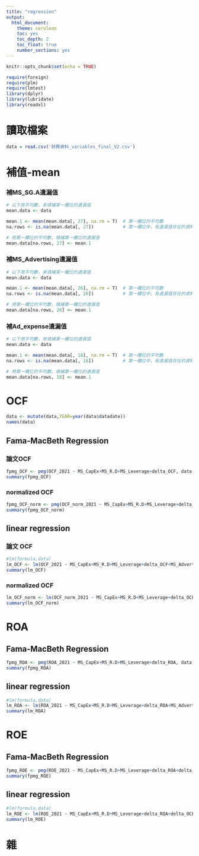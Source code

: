 ```yaml
---
title: "regression"
output: 
  html_document:
    theme: cerulean
    toc: yes
    toc_depth: 2
    toc_float: true
    number_sections: yes
---
```


```r
knitr::opts_chunk$set(echo = TRUE)
```

```r
require(foreign) 
require(plm) 
require(lmtest)
library(dplyr)
library(lubridate)
library(readxl)  
```

# 讀取檔案
```r
data = read.csv('財務資料_variables_final_V2.csv')
```


# 補值-mean
### 補MS_SG.A遺漏值
```r
# 以下用平均數，來填補某一欄位的遺漏值
mean.data <- data

mean.1 <- mean(mean.data[, 27], na.rm = T)  # 第一欄位的平均數
na.rows <- is.na(mean.data[, 27])           # 第一欄位中，有遺漏值存在的資料

# 用第一欄位的平均數，填補第一欄位的遺漏值
mean.data[na.rows, 27] <- mean.1
```

### 補MS_Advertising遺漏值
```r
# 以下用平均數，來填補某一欄位的遺漏值
mean.data <- data

mean.1 <- mean(mean.data[, 26], na.rm = T)  # 第一欄位的平均數
na.rows <- is.na(mean.data[, 26])           # 第一欄位中，有遺漏值存在的資料

# 用第一欄位的平均數，填補第一欄位的遺漏值
mean.data[na.rows, 26] <- mean.1
```

### 補Ad_expense遺漏值
```r
# 以下用平均數，來填補某一欄位的遺漏值
mean.data <- data

mean.1 <- mean(mean.data[, 18], na.rm = T)  # 第一欄位的平均數
na.rows <- is.na(mean.data[, 18])           # 第一欄位中，有遺漏值存在的資料

# 用第一欄位的平均數，填補第一欄位的遺漏值
mean.data[na.rows, 18] <- mean.1
```


# OCF

```r
data <- mutate(data,YEAR=year(data$datadate)) 
names(data)
```

## Fama-MacBeth Regression 
### 論文OCF
```r
fpmg_OCF <- pmg(OCF_2021 ~ MS_CapEx+MS_R.D+MS_Leverage+delta_OCF, data, index=c("Company.Name"))  # 已補缺值，MS_Advertising,MS_SG.A 仍會出錯
summary(fpmg_OCF)
```

### normalized OCF
```r
fpmg_OCF_norm <- pmg(OCF_norm_2021 ~ MS_CapEx+MS_R.D+MS_Leverage+delta_OCF, data, index=c("Company.Name"))  
summary(fpmg_OCF_norm)
```

## linear regression
### 論文 OCF
```r
#lm(formula,data)
lm_OCF <- lm(OCF_2021 ~ MS_CapEx+MS_R.D+MS_Leverage+delta_OCF+MS_Advertising+MS_SG.A, data, index=c("Company.Name"))  
summary(lm_OCF)
```

### normalized OCF
```r
lm_OCF_norm <- lm(OCF_norm_2021 ~ MS_CapEx+MS_R.D+MS_Leverage+delta_OCF+MS_Advertising+MS_SG.A, data, index=c("Company.Name"))  
summary(lm_OCF_norm)
```

# ROA
## Fama-MacBeth Regression 

```r
fpmg_ROA <- pmg(ROA_2021 ~ MS_CapEx+MS_R.D+MS_Leverage+delta_ROA, data, index=c("Company.Name")) # YEAR,MS_Advertising,MS_SG.A 仍會出錯
summary(fpmg_ROA)
```
## linear regression
```r
#lm(formula,data)
lm_ROA <- lm(ROA_2021 ~ MS_CapEx+MS_R.D+MS_Leverage+delta_ROA+MS_Advertising+MS_SG.A, data, index=c("YEAR","Company.Name"))  
summary(lm_ROA)
```

# ROE
## Fama-MacBeth Regression 

```r
fpmg_ROE <- pmg(ROE_2021 ~ MS_CapEx+MS_R.D+MS_Leverage+delta_ROA+delta_OCF+MS_OCF, data, index=c("Company.Name"))
summary(fpmg_ROE)
```

## linear regression
```r
#lm(formula,data)
lm_ROE <- lm(ROE_2021 ~ MS_CapEx+MS_R.D+MS_Leverage+delta_ROA+delta_OCF+MS_OCF+MS_Advertising+MS_SG.A, data, index=c("YEAR","Company.Name"))  
summary(lm_ROE)
```


# 雜
<!-- Note that the `echo = FALSE` parameter was added to the code chunk to prevent printing of the R code that generated the plot. -->

<!-- ### normalized ROA -->
<!-- ```{r} -->
<!-- fpmg_ROA_norm <- pmg(ROA_norm ~ RD.ME+RDI+RDD, ROA_norm_data, index=c("YEAR","Company.Name"))  #OCF改報酬率/normalize -->
<!-- summary(fpmg_ROA_norm) -->
<!-- ``` -->

<!-- ### normalized ROA -->
<!-- ```{r} -->
<!-- lm_ROA_norm <- lm(ROA_norm ~ RD.ME+RDI+RDD, ROA_norm_data, index=c("YEAR","Company.Name")) -->
<!-- summary(lm_ROA_norm) -->
<!-- ``` -->

<!-- ### normalized ROE -->
<!-- ```{r} -->
<!-- fpmg_ROE_norm <- pmg(ROE_norm ~ RD.ME+RDI+RDD, ROE_norm_data, index=c("YEAR","Company.Name"))  #OCF改報酬率/normalize -->
<!-- summary(fpmg_ROE_norm) -->
<!-- ``` -->

<!-- ### normalized ROE -->
<!-- ```{r} -->
<!-- lm_ROE_norm <- lm(ROE_norm ~ RD.ME+RDI+RDD, ROE_norm_data, index=c("YEAR","Company.Name")) -->
<!-- summary(lm_ROE_norm) -->
<!-- ``` -->
